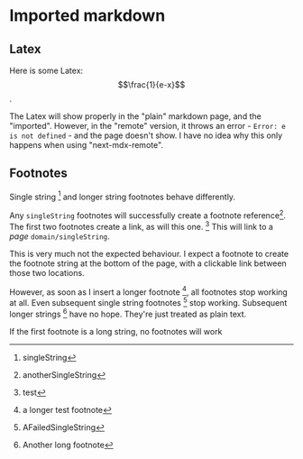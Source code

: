 # Imported markdown

## Latex

Here is some Latex: $$\frac{1}{e-x}$$.

The Latex will show properly in the "plain" markdown page, and the "imported". However, in the "remote" version, it throws an error - `Error: e is not defined` - and the page doesn't show. I have no idea why this only happens when using "next-mdx-remote".

## Footnotes

Single string [^1] and longer string footnotes behave differently.

Any `singleString` footnotes will successfully create a footnote reference[^2]. The first two footnotes create a link, as will this one. [^3] This will link to a _page_ `domain/singleString`.

This is very much not the expected behaviour. I expect a footnote to create the footnote string at the bottom of the page, with a clickable link between those two locations.

However, as soon as I insert a longer footnote [^4], all footnotes stop working at all. Even subsequent single string footnotes [^5] stop working. Subsequent longer strings [^6] have no hope. They're just treated as plain text.

If the first footnote is a long string, no footnotes will work

[^1]: singleString
[^2]: anotherSingleString
[^3]: test
[^4]: a longer test footnote
[^5]: AFailedSingleString
[^6]: Another long footnote
